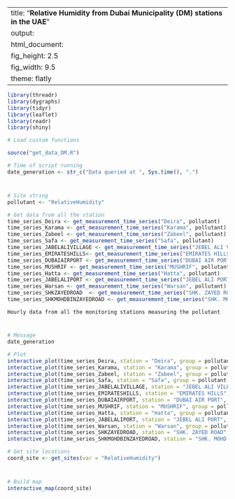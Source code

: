 
---
title: "**Relative Humidity from Dubai Municipality (DM) stations in the UAE**"
output:
  html_document:
    fig_height: 2.5
    fig_width: 9.5
    theme: flatly
---

```{r set_up, message = FALSE, echo = FALSE, warning = FALSE}
library(threadr)
library(dygraphs)
library(tidyr)
library(leaflet)
library(readr)
library(shiny)

# Load custom functions

source("get_data_DM.R")

# Time of script running
date_generation <- str_c("Data queried at ", Sys.time(), ".")
```
# 

## 
```{r import_data, message = FALSE, echo = FALSE, results = "hide", cache = TRUE, warning = FALSE}

# Site string
pollutant <- "RelativeHumidity"

# Get data from all the station
time_series_Deira <- get_measurement_time_series("Deira", pollutant)
time_series_Karama <- get_measurement_time_series("Karama", pollutant)
time_series_Zabeel <- get_measurement_time_series("Zabeel", pollutant)
time_series_Safa <- get_measurement_time_series("Safa", pollutant)
time_series_JABELALIVILLAGE <- get_measurement_time_series("JEBEL ALI VILLAGE", pollutant)
time_series_EMIRATESHILLS<- get_measurement_time_series("EMIRATES HILLS", pollutant)
time_series_DUBAIAIRPORT <- get_measurement_time_series("DUBAI AIR PORT", pollutant)
time_series_MUSHRIF <- get_measurement_time_series("MUSHRIF", pollutant)
time_series_Hatta <- get_measurement_time_series("Hatta", pollutant)
time_series_JABELALIPORT <- get_measurement_time_series("JEBEL ALI PORT", pollutant)
time_series_Warsan <- get_measurement_time_series("Warsan", pollutant)
time_series_SHKZAYEDROAD  <- get_measurement_time_series("SHK. ZAYED ROAD", pollutant)
time_series_SHKMOHDBINZAYEDROAD <- get_measurement_time_series("SHK. MOHD. BIN ZAYED ROAD", pollutant)

```

 `Hourly data from all the monitoring stations measuring the pollutant`
 
# 

## 

```{r plot_NCMS_RelativeHumidity, echo = FALSE, cache = TRUE}
# Message
date_generation

# Plot
interactive_plot(time_series_Deira, station = "Deira", group = pollutant, pollu= "RelativeHumidity")
interactive_plot(time_series_Karama, station = "Karama", group = pollutant, pollu= "RelativeHumidity")
interactive_plot(time_series_Zabeel, station = "Zabeel", group = pollutant, pollu= "RelativeHumidity")
interactive_plot(time_series_Safa, station = "Safa", group = pollutant, pollu= "RelativeHumidity")
interactive_plot(time_series_JABELALIVILLAGE, station = "JEBEL ALI VILLAGE", group = pollutant, pollu= "RelativeHumidity")
interactive_plot(time_series_EMIRATESHILLS, station = "EMIRATES HILLS", group = pollutant, pollu= "RelativeHumidity")
interactive_plot(time_series_DUBAIAIRPORT, station = "DUBAI AIR PORT", group = pollutant, pollu= "RelativeHumidity")
interactive_plot(time_series_MUSHRIF, station = "MUSHRIF", group = pollutant, pollu= "RelativeHumidity")
interactive_plot(time_series_Hatta, station = "Hatta", group = pollutant, pollu= "RelativeHumidity")
interactive_plot(time_series_JABELALIPORT, station = "JEBEL ALI PORT", group = pollutant, pollu= "RelativeHumidity")
interactive_plot(time_series_Warsan, station = "Warsan", group = pollutant, pollu= "RelativeHumidity")
interactive_plot(time_series_SHKZAYEDROAD, station = "SHK. ZAYED ROAD", group = pollutant, pollu= "RelativeHumidity")
interactive_plot(time_series_SHKMOHDBINZAYEDROAD, station = "SHK. MOHD. BIN ZAYED ROAD", group = pollutant, pollu= "RelativeHumidity")

```


```{r import_data_for_map, message = FALSE, echo = FALSE, results = "hide", cache = TRUE}
# Get site locations
coord_site <- get_sites(var = "RelativeHumidity")

```
#
 
##

```{r map, fig.height = 8, echo = FALSE, message = FALSE, cache = TRUE}
# Build map
interactive_map(coord_site)
```

 
 